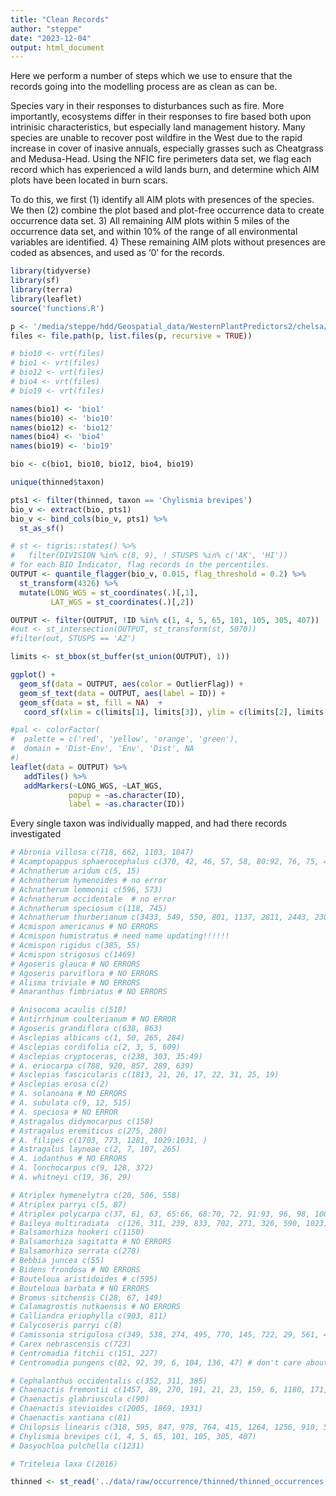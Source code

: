 ```yaml
---
title: "Clean Records"
author: "steppe"
date: "2023-12-04"
output: html_document
---
```


Here we perform a number of steps which we use to ensure that the records going into the modelling process are as clean as can be. 


Species vary in their responses to disturbances such as fire. 
More importantly, ecosystems differ in their responses to fire based both upon intrinisic characteristics, but especially land management history. 
Many species are unable to recover post wildfire in the West due to the rapid increase in cover of inasive annuals, especially grasses such as Cheatgrass and Medusa-Head. 
Using the NFIC fire perimeters data set, we flag each record which has experienced a wild lands burn, and determine which AIM plots have been located in burn scars.

To do this, we first (1) identify all AIM plots with presences of the species. 
We then (2) combine the plot based and plot-free occurrence data to create occurrence data set. 
3) All remaining AIM plots within 5 miles of the occurrence data set, and within 10% of the range of all environmental variables are identified. 
4) These remaining AIM plots without presences are coded as absences, and used as '0' for the records. 

```r
library(tidyverse)
library(sf)
library(terra)
library(leaflet)
source('functions.R')
```


```r

p <- '/media/steppe/hdd/Geospatial_data/WesternPlantPredictors2/chelsa/bio10'
files <- file.path(p, list.files(p, recursive = TRUE))

# bio10 <- vrt(files)
# bio1 <- vrt(files)
# bio12 <- vrt(files)
# bio4 <- vrt(files)
# bio19 <- vrt(files)

names(bio1) <- 'bio1'
names(bio10) <- 'bio10'
names(bio12) <- 'bio12'
names(bio4) <- 'bio4'
names(bio19) <- 'bio19'

bio <- c(bio1, bio10, bio12, bio4, bio19)

unique(thinned$taxon)

pts1 <- filter(thinned, taxon == 'Chylismia brevipes')
bio_v <- extract(bio, pts1)
bio_v <- bind_cols(bio_v, pts1) %>% 
  st_as_sf()

# st <- tigris::states() %>% 
#   filter(DIVISION %in% c(8, 9), ! STUSPS %in% c('AK', 'HI'))
# for each BIO Indicator, flag records in the percentiles. 
OUTPUT <- quantile_flagger(bio_v, 0.015, flag_threshold = 0.2) %>% 
  st_transform(4326) %>% 
  mutate(LONG_WGS = st_coordinates(.)[,1],
         LAT_WGS = st_coordinates(.)[,2])

OUTPUT <- filter(OUTPUT, !ID %in% c(1, 4, 5, 65, 101, 105, 305, 407))
#out <- st_intersection(OUTPUT, st_transform(st, 5070))
#filter(out, STUSPS == 'AZ')

limits <- st_bbox(st_buffer(st_union(OUTPUT), 1))

ggplot() +
  geom_sf(data = OUTPUT, aes(color = OutlierFlag)) +
  geom_sf_text(data = OUTPUT, aes(label = ID)) +
  geom_sf(data = st, fill = NA)  +
   coord_sf(xlim = c(limits[1], limits[3]), ylim = c(limits[2], limits[4]), expand = FALSE)

#pal <- colorFactor(
#  palette = c('red', 'yellow', 'orange', 'green'),
#  domain = 'Dist-Env', 'Env', 'Dist', NA
#)
leaflet(data = OUTPUT) %>% 
   addTiles() %>%
   addMarkers(~LONG_WGS, ~LAT_WGS, 
             popup = ~as.character(ID), 
             label = ~as.character(ID))

```

Every single taxon was individually mapped, and had there records investigated

```r
# Abronia villosa c(718, 662, 1103, 1047)
# Acamptopappus sphaerocephalus c(370, 42, 46, 57, 58, 80:92, 76, 75, 470)
# Achnatherum aridum c(5, 15)
# Achnatherum hymenoides # no error 
# Achnatherum lemmonii c(596, 573)
# Achnatherum occidentale  # no error
# Achnatherum speciosum c(118, 745)
# Achnatherum thurberianum c(3433, 549, 550, 801, 1137, 2811, 2443, 2308, 2020, 2309, 2310, 2312, 3400, 2313, 2442, 2368, 2311, 3261, 2749, 2750)
# Acmispon americanus # NO ERRORS
# Acmispon humistratus # need name updating!!!!!!
# Acmispon rigidus c(385, 55)
# Acmispon strigosus c(1469)
# Agoseris glauca # NO ERRORS
# Agoseris parviflora # NO ERRORS
# Alisma triviale # NO ERRORS
# Amaranthus fimbriatus # NO ERRORS

# Anisocoma acaulis c(518)
# Antirrhinum coulterianum # NO ERROR
# Agoseris grandiflora c(638, 863)
# Asclepias albicans c(1, 50, 265, 284)
# Asclepias cordifolia c(2, 3, 5, 609)
# Asclepias cryptoceras, c(238, 303, 35:49)
# A. eriocarpa c(788, 920, 857, 289, 639)
# Asclepias fascicularis c(1813, 21, 26, 17, 22, 31, 25, 19)
# Asclepias erosa c(2)
# A. solanoana # NO ERRORS
# A. subulata c(9, 12, 515)
# A. speciosa # NO ERROR
# Astragalus didymocarpus c(158)
# Astragalus eremiticus c(275, 280)
# A. filipes c(1703, 773, 1281, 1029:1031, )
# Astragalus layneae c(2, 7, 107, 265)
# A. iodanthus # NO ERRORS
# A. lonchocarpus c(9, 128, 372)
# A. whitneyi c(19, 36, 29)

# Atriplex hymenelytra c(20, 506, 558)
# Atriplex parryi c(5, 87)
# Atriplex polycarpa c(37, 61, 63, 65:66, 68:70, 72, 91:93, 96, 98, 100, 105, 106, 109, 110, 112, 115:117, 250, 273, 279, 369, 503, 507, 791, 852, 875
# Baileya multiradiata  c(126, 311, 239, 833, 702, 271, 326, 590, 1023)
# Balsamorhiza hookeri c(1150)
# Balsamorhiza sagitatta # NO ERRORS
# Balsamorhiza serrata c(278)
# Bebbia juncea c(55)
# Bidens frondosa # NO ERRORS
# Bouteloua aristidoides # c(595)
# Bouteloua barbata # NO ERRORS
# Bromus sitchensis C(28, 67, 149)
# Calamagrostis nutkaensis # NO ERRORS
# Calliandra eriophylla c(903, 811)
# Calycoseris parryi c(8)
# Camissonia strigulosa c(349, 538, 274, 495, 770, 145, 722, 29, 561, 418, 577, 656, 351, 662, 306)
# Carex nebrascensis c(723)
# Centromadia fitchii c(151, 227)
# Centromadia pungens c(82, 92, 39, 6, 104, 136, 47) # don't care about WA introduced material

# Cephalanthus occidentalis c(352, 311, 385)
# Chaenactis fremontii c(1457, 89, 270, 191, 21, 23, 159, 6, 1180, 171, 219:227, 4, 5, 160, 129, 158, 130, 10, 11, 131, 280, 20, 190, 215, 213, 128, 214, 320, 22, 202, 204, 203, 267, 268, 228:232) 
# Chaenactis glabriuscula c(90)
# Chaenactis stevioides c(2005, 1869, 1931)
# Chaenactis xantiana c(81)
# Chilopsis linearis c(318, 595, 847, 978, 764, 415, 1264, 1256, 910, 592, 866, 560, 172, 767, 547, 1567, 809, 1158, 763, 173, 548, 1155, 162, 1147, 460, 530, 800, 1379, 496, 823, 829, 808, 685, 856, 180, 585, 545, 830, 833, 821, 803, 796, 618, 502, 495, 500, 893, 791, 780, 517, 1377, 1338, 546, 588, 1062, 611, 1611, 1257, 1492, 1311, 867, 1637, 1310, 846, 1372, 968, 1635, 556, 550)
# Chylismia brevipes c(1, 4, 5, 65, 101, 105, 305, 407)
# Dasyochloa pulchella c(1231)

# Triteleia laxa C(2016)
```




```r
thinned <- st_read('../data/raw/occurrence/thinned/thinned_occurrences.shp', quiet = TRUE)

```

```r

```

```r

```

```r

```

```r

```

```r

```

```r

```

```r

```

```r

```

